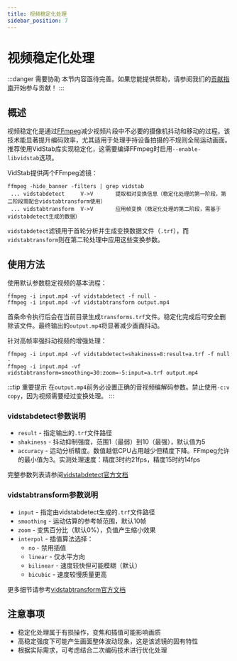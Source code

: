```yaml
---
title: 视频稳定化处理
sidebar_position: 7
---
```


# 视频稳定化处理

:::danger 需要协助
本节内容亟待完善。如果您能提供帮助，请参阅我们的[贡献指南](../contribution-guide.mdx)开始参与贡献！
:::

## 概述

视频稳定化是通过[FFmpeg](../utilities/ffmpeg.mdx)减少视频片段中不必要的摄像机抖动和移动的过程。该技术能显著提升编码效率，尤其适用于处理手持设备拍摄的不规则全局运动画面。推荐使用VidStab库实现稳定化，这需要编译FFmpeg时启用`--enable-libvidstab`选项。

VidStab提供两个FFmpeg滤镜：

```shell
ffmpeg -hide_banner -filters | grep vidstab
 ... vidstabdetect     V->V       提取相对变换信息（稳定化处理的第一阶段，第二阶段需配合vidstabtransform使用）
 ... vidstabtransform  V->V       应用帧变换（稳定化处理的第二阶段，需基于vidstabdetect生成的数据）
```

`vidstabdetect`滤镜用于首轮分析并生成变换数据文件（`.trf`），而`vidstabtransform`则在第二轮处理中应用这些变换参数。

## 使用方法

使用默认参数稳定视频的基本流程：

```shell
ffmpeg -i input.mp4 -vf vidstabdetect -f null -
ffmpeg -i input.mp4 -vf vidstabtransform output.mp4
```

首条命令执行后会在当前目录生成`transforms.trf`文件。稳定化完成后可安全删除该文件。最终输出的`output.mp4`将显著减少画面抖动。

针对高帧率强抖动视频的增强处理：

```shell
ffmpeg -i input.mp4 -vf vidstabdetect=shakiness=8:result=a.trf -f null -
ffmpeg -i input.mp4 -vf vidstabtransform=smoothing=30:zoom=-5:input=a.trf output.mp4
```

:::tip 重要提示
在`output.mp4`前务必设置正确的音视频编解码参数。禁止使用`-c:v copy`，因为视频需要经过变换处理。
:::

### vidstabdetect参数说明

- `result` - 指定输出的`.trf`文件路径
- `shakiness` - 抖动抑制强度，范围1（最弱）到10（最强），默认值为5
- `accuracy` - 运动分析精度。数值越低CPU占用越少但精度下降。FFmpeg允许的最小值为3。实测处理速度：精度3时约21fps，精度15时约14fps

完整参数列表请参阅[vidstabdetect官方文档](https://ffmpeg.org/ffmpeg-filters.html#vidstabdetect-1)

### vidstabtransform参数说明

- `input` - 指定由vidstabdetect生成的`.trf`文件路径
- `smoothing` - 运动估算的参考帧范围，默认10帧
- `zoom` - 变焦百分比（默认0%），负值产生缩小效果
- `interpol` - 插值算法选择：
  - `no` - 禁用插值
  - `linear` - 仅水平方向
  - `bilinear` - 速度较快但可能模糊（默认）
  - `bicubic` - 速度较慢质量更高

更多细节请参考[vidstabtransform官方文档](https://ffmpeg.org/ffmpeg-filters.html#vidstabtransform-1)

## 注意事项

- 稳定化处理属于有损操作，变焦和插值可能影响画质
- 高稳定强度下可能产生画面整体波动现象，这是该滤镜的固有特性
- 根据实际需求，可考虑结合二次编码技术进行优化处理